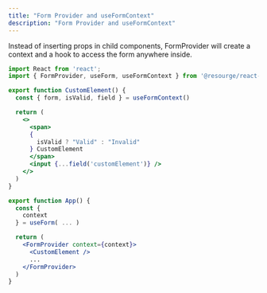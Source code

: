 ---
title: "Form Provider and useFormContext"
description: "Form Provider and useFormContext"
---

Instead of inserting props in child components, FormProvider will create a context and a hook to access the form anywhere inside.

```jsx
import React from 'react';
import { FormProvider, useForm, useFormContext } from '@resourge/react-form'

export function CustomElement() {
  const { form, isValid, field } = useFormContext()

  return (
    <>
      <span>
      {
        isValid ? "Valid" : "Invalid" 
      } CustomElement
      </span>
      <input {...field('customElement')} />
    </>
  )
}

export function App() {
  const {
    context
  } = useForm( ... )

  return (
    <FormProvider context={context}>
      <CustomElement />
      ...
    </FormProvider>
  )
}
```